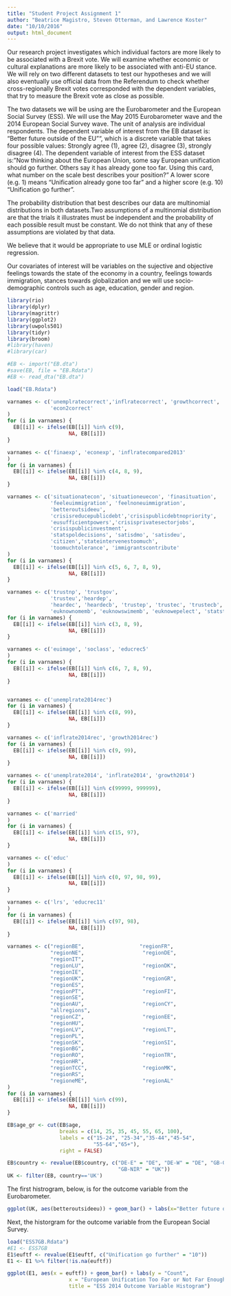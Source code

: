 ```yaml
---
title: "Student Project Assignment 1"
author: "Beatrice Magistro, Steven Otterman, and Lawrence Koster"
date: "10/10/2016"
output: html_document
---
```



Our research project investigates which individual factors are more
likely to be associated with a Brexit vote. We will examine whether
economic or cultural explanations are more likely to be associated
with anti-EU stance. We will rely on two different datasets to test
our hypotheses and we will also eventually use official data from the
Referendum to check whether cross-regionally Brexit votes corresponded
with the dependent variables, that try to measure the Brexit vote as
close as possible.

The two datasets we will be using are the Eurobarometer and the
European Social Survey (ESS). We will use the May 2015 Eurobarometer wave
and the 2014 European Social Survey wave. The unit of analysis are
individual respondents. The dependent variable of interest from the EB
dataset is: "Better future outside of the EU"", which is a discrete
variable that takes four possible values: Strongly agree (1), agree
(2), disagree (3), strongly disagree (4). The dependent variable of
interest from the ESS dataset is:  "Now thinking about the European
Union, some say European unification should go further. Others say it
has already gone too far. Using this card, what number on the scale
best describes your position?" A lower score (e.g. 1) means
"Unification already gone too far" and a higher score (e.g. 10)
"Unification go further".

The probability distribution that best describes our data are
multinomial distributions in both datasets.Two assumptions of a
multinomial distribution are that the trials it illustrates must be
independent and the probability of each possible result must be
constant. We do not think that any of these assumptions are violated
by that data.

We believe that it would be appropriate to use MLE or ordinal logistic
regression.

Our covariates of interest will be variables on the sujective and
objective feelings towards the state of the economy in a country,
feelings towards immigration, stances towards globalization and we
will use socio-demographic controls such as age, education, gender and
region.

```r
library(rio)
library(dplyr)
library(magrittr)
library(ggplot2)
library(uwpols501)
library(tidyr)
library(broom)
#library(haven)
#library(car)
```

```r
#EB <- import("EB.dta")
#save(EB, file = "EB.Rdata")
#EB <- read_dta("EB.dta")

load("EB.Rdata")

varnames <- c('unemplratecorrect','inflratecorrect', 'growthcorrect',
              'econ2correct'
)
for (i in varnames) {
  EB[[i]] <- ifelse(EB[[i]] %in% c(9),
                    NA, EB[[i]])
}

varnames <- c('finaexp', 'econexp', 'inflratecompared2013'
)
for (i in varnames) {
  EB[[i]] <- ifelse(EB[[i]] %in% c(4, 8, 9),
                    NA, EB[[i]])
}

varnames <- c('situationatecon', 'situationeuecon', 'finasituation',
              'feeleuimmigration', 'feelnoneuimmigration',
              'betteroutsideeu',
              'crisisreducepublicdebt','crisispublicdebtnopriority',
              'eusufficientpowers','crisisprivatesectorjobs',
              'crisispublicinvestment',
              'statspoldecisions', 'satisdmo', 'satisdeu',
              'citizen','stateintervenestoomuch',
              'toomuchtolerance', 'immigrantscontribute'
)
for (i in varnames) {
  EB[[i]] <- ifelse(EB[[i]] %in% c(5, 6, 7, 8, 9),
                    NA, EB[[i]])
}

varnames <- c('trustnp', 'trustgov',
              'trusteu','heardep',
              'heardec', 'heardecb', 'trustep', 'trustec', 'trustecb',
              'euknownomemb', 'euknowswimemb', 'euknowepelect', 'statstrust')
for (i in varnames) {
  EB[[i]] <- ifelse(EB[[i]] %in% c(3, 8, 9),
                    NA, EB[[i]])
}

varnames <- c('euimage', 'soclass', 'educrec5'
)
for (i in varnames) {
  EB[[i]] <- ifelse(EB[[i]] %in% c(6, 7, 8, 9),
                    NA, EB[[i]])
}


varnames <- c('unemplrate2014rec')
for (i in varnames) {
  EB[[i]] <- ifelse(EB[[i]] %in% c(8, 99),
                    NA, EB[[i]])
}

varnames <- c('inflrate2014rec', 'growth2014rec')
for (i in varnames) {
  EB[[i]] <- ifelse(EB[[i]] %in% c(9, 99),
                    NA, EB[[i]])
}

varnames <- c('unemplrate2014', 'inflrate2014', 'growth2014')
for (i in varnames) {
  EB[[i]] <- ifelse(EB[[i]] %in% c(99999, 999999),
                    NA, EB[[i]])
}

varnames <- c('married'
)
for (i in varnames) {
  EB[[i]] <- ifelse(EB[[i]] %in% c(15, 97),
                    NA, EB[[i]])
}

varnames <- c('educ'
)
for (i in varnames) {
  EB[[i]] <- ifelse(EB[[i]] %in% c(0, 97, 98, 99),
                    NA, EB[[i]])
}

varnames <- c('lrs', 'educrec11'
)
for (i in varnames) {
  EB[[i]] <- ifelse(EB[[i]] %in% c(97, 98),
                    NA, EB[[i]])
}

varnames <- c("regionBE",                  "regionFR",
              "regionNE",                   "regionDE",
              "regionIT",
              "regionLU",                   "regionDK",
              "regionIE",
              "regionUK",                   "regionGR",
              "regionES",
              "regionPT",                   "regionFI",
              "regionSE",
              "regionAU",                   "regionCY",
              "allregions",
              "regionCZ",                   "regionEE",
              "regionHU",
              "regionLV",                   "regionLT",
              "regionPL",
              "regionSK",                   "regionSI",
              "regionBG",
              "regionRO",                   "regionTR",
              "regionHR",
              "regionTCC",                  "regionMK",
              "regionRS",
              "regioneME",                  "regionAL"
)
for (i in varnames) {
  EB[[i]] <- ifelse(EB[[i]] %in% c(99),
                    NA, EB[[i]])
}

EB$age_gr <- cut(EB$age,
                 breaks = c(14, 25, 35, 45, 55, 65, 100),
                 labels = c("15-24", "25-34","35-44","45-54",
                            "55-64","65+"),
                 right = FALSE)

EB$country <- revalue(EB$country, c("DE-E" = "DE", "DE-W" = "DE", "GB-GBN" = "UK", 
                                    "GB-NIR" = "UK"))
UK <- filter(EB, country=='UK')
```
The first histrogram, below, is for the outcome variable from the Eurobarometer.

```r
ggplot(UK, aes(betteroutsideeu)) + geom_bar() + labs(x="Better future outside of the EU", y = "Count", title = "Eurobarometer 2015 Outcome Variable Histogram")
```
  
  
Next, the historgram for the outcome variable from the European Social Survey.
```r
load("ESS7GB.Rdata")
#E1 <- ESS7GB
E1$euftf <- revalue(E1$euftf, c("Unification go further" = "10"))
E1 <- E1 %>% filter(!is.na(euftf))

ggplot(E1, aes(x = euftf)) + geom_bar() + labs(y = "Count", 
                    x = "European Unification Too Far or Not Far Enough (10 = Not Far Enough)",
                    title = "ESS 2014 Outcome Variable Histogram")
```
